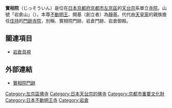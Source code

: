 {{日本寺院
| name = 實相院
| img = File:Jissoin-Temple-Stone-Garden.JPG
| img_capt = 枯山水之庭
| image_width = 260
| nihongo = 実相院
| hiragana = じっそういん
| romaji = Jissō-in
| location = [[京都府|京都府]][[京都市|京都市]][[左京區|左京區]]<br>岩倉上蔵町121
| sangou = 岩倉山
| section = [[天台宗|天台宗]]系單立
| god = [[不動明王|不動明王]]
| found_year = [[寬喜|寬喜]]元年（1229年）
| founder = [[靜基|靜基]]（開基）
| official_name = 
| alias = 
| struct = 
| title = 
| cultural_collection = 後陽成天皇宸翰假名文字遣 他（重要文化財）
}}
'''實相院'''（じっそういん）是位在[[日本|日本]][[京都府|京都府]][[京都市|京都市]][[左京區|左京區]]的[[天台宗|天台宗]]系單立[[寺院|寺院]]。山號「岩倉山」（{{lang|ja|いわくらさん}}）。本尊[[不動明王|不動明王]]、開基（創立者）為[[靜基|靜基]]。代代由[[天皇家|天皇家]]的親族擔任[[住持|住持]]的[[門跡寺院|門跡寺院]]，別稱、實相院門跡、岩倉門跡、岩倉御殿。

== 關連項目 ==
*[[岩倉具視|岩倉具視]]

== 外部連結 ==
* [http://www.jissoin.com/ 實相院門跡] {{Wayback|url=http://www.jissoin.com/ |date=20210126153728 }}

{{DEFAULTSORT:Jissoin}}
[[Category:左京區佛寺|Category:左京區佛寺]]
[[Category:日本天台宗的佛寺|Category:日本天台宗的佛寺]]
[[Category:京都市重要文化財|Category:京都市重要文化財]]
[[Category:日本不動明王寺|Category:日本不動明王寺]]
[[Category:岩倉|Category:岩倉]]